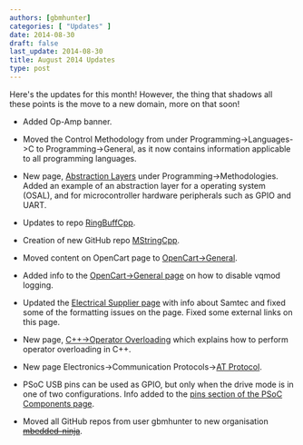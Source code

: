 ```yaml
---
authors: [gbmhunter]
categories: [ "Updates" ]
date: 2014-08-30
draft: false
last_update: 2014-08-30
title: August 2014 Updates
type: post
---
```


Here's the updates for this month! However, the thing that shadows all these points is the move to a new domain, more on that soon!

* Added Op-Amp banner.

* Moved the Control Methodology from under Programming->Languages->C to Programming->General, as it now contains information applicable to all programming languages.

* New page, [Abstraction Layers](/programming/design-patterns/abstraction-layers) under Programming->Methodologies. Added an example of an abstraction layer for a operating system (OSAL), and for microcontroller hardware peripherals such as GPIO and UART.

* Updates to repo [RingBuffCpp](https://github.com/gbmhunter/RingBuffCpp).

* Creation of new GitHub repo [MStringCpp](https://github.com/gbmhunter/MStringCpp).

* Moved content on OpenCart page to [OpenCart->General](/programming/website-design/opencart/general).

* Added info to the [OpenCart->General page](/programming/website-design/opencart/general) on how to disable vqmod logging.

* Updated the [Electrical Supplier page](/electronics/general/electrical-suppliers) with info about Samtec and fixed some of the formatting issues on the page. Fixed some external links on this page.

* New page, [C++->Operator Overloading](/programming/languages/c-plus-plus/operator-overloading) which explains how to perform operator overloading in C++.

* New page Electronics->Communication Protocols->[AT Protocol](/electronics/communication-protocols/at-protocol).

* PSoC USB pins can be used as GPIO, but only when the drive mode is in one of two configurations. Info added to the [pins section of the PSoC Components page](/programming/microcontrollers/psoc/components#pins).

* Moved all GitHub repos from user gbmhunter to new organisation ~~[mbedded-ninja](https://github.com/mbedded-ninja)~~.